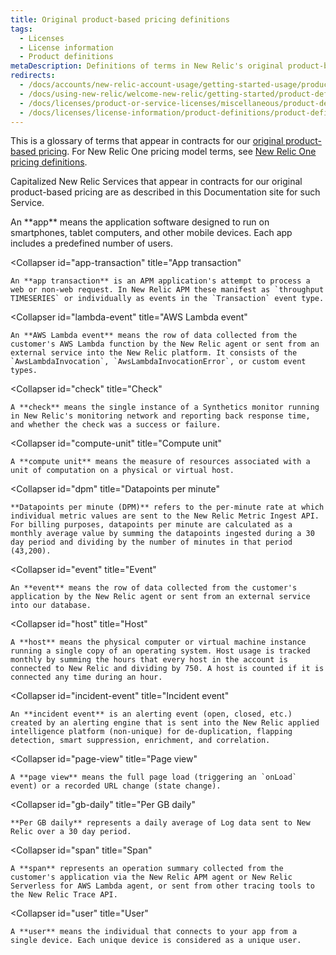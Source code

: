 ```yaml
---
title: Original product-based pricing definitions
tags:
  - Licenses
  - License information
  - Product definitions
metaDescription: Definitions of terms in New Relic's original product-based pricing contracts.
redirects:
  - /docs/accounts/new-relic-account-usage/getting-started-usage/product-definitions
  - /docs/using-new-relic/welcome-new-relic/getting-started/product-definitions
  - /docs/licenses/product-or-service-licenses/miscellaneous/product-definitions
  - /docs/licenses/license-information/product-definitions/product-definitions
---
```


This is a glossary of terms that appear in contracts for our [original product-based pricing](/docs/accounts/original-accounts-billing/product-pricing/product-based-pricing/). For New Relic One pricing model terms, see [New Relic One pricing definitions](/docs/licenses/license-information/product-definitions/new-relic-one-pricing-definitions).

Capitalized New Relic Services that appear in contracts for our original product-based pricing are as described in this Documentation site for such Service.

<CollapserGroup>
  <Collapser
    id="app"
    title="App"
  >
    An **app** means the application software designed to run on smartphones, tablet computers, and other mobile devices. Each app includes a predefined number of users.
  </Collapser>

  <Collapser
    id="app-transaction"
    title="App transaction"
  >
    An **app transaction** is an APM application's attempt to process a web or non-web request. In New Relic APM these manifest as `throughput TIMESERIES` or individually as events in the `Transaction` event type.
  </Collapser>

  <Collapser
    id="lambda-event"
    title="AWS Lambda event"
  >
    An **AWS Lambda event** means the row of data collected from the customer's AWS Lambda function by the New Relic agent or sent from an external service into the New Relic platform. It consists of the `AwsLambdaInvocation`, `AwsLambdaInvocationError`, or custom event types.
  </Collapser>

  <Collapser
    id="check"
    title="Check"
  >
    A **check** means the single instance of a Synthetics monitor running in New Relic's monitoring network and reporting back response time, and whether the check was a success or failure.
  </Collapser>

  <Collapser
    id="compute-unit"
    title="Compute unit"
  >
    A **compute unit** means the measure of resources associated with a unit of computation on a physical or virtual host.
  </Collapser>

  <Collapser
    id="dpm"
    title="Datapoints per minute"
  >
    **Datapoints per minute (DPM)** refers to the per-minute rate at which individual metric values are sent to the New Relic Metric Ingest API. For billing purposes, datapoints per minute are calculated as a monthly average value by summing the datapoints ingested during a 30 day period and dividing by the number of minutes in that period (43,200).
  </Collapser>

  <Collapser
    id="event"
    title="Event"
  >
    An **event** means the row of data collected from the customer's application by the New Relic agent or sent from an external service into our database.
  </Collapser>

  <Collapser
    id="host"
    title="Host"
  >
    A **host** means the physical computer or virtual machine instance running a single copy of an operating system. Host usage is tracked monthly by summing the hours that every host in the account is connected to New Relic and dividing by 750. A host is counted if it is connected any time during an hour.
  </Collapser>

  <Collapser
    id="incident-event"
    title="Incident event"
  >
    An **incident event** is an alerting event (open, closed, etc.) created by an alerting engine that is sent into the New Relic applied intelligence platform (non-unique) for de-duplication, flapping detection, smart suppression, enrichment, and correlation.
  </Collapser>

  <Collapser
    id="page-view"
    title="Page view"
  >
    A **page view** means the full page load (triggering an `onLoad` event) or a recorded URL change (state change).
  </Collapser>

  <Collapser
    id="gb-daily"
    title="Per GB daily"
  >
    **Per GB daily** represents a daily average of Log data sent to New Relic over a 30 day period.
  </Collapser>

  <Collapser
    id="span"
    title="Span"
  >
    A **span** represents an operation summary collected from the customer's application via the New Relic APM agent or New Relic Serverless for AWS Lambda agent, or sent from other tracing tools to the New Relic Trace API.
  </Collapser>

  <Collapser
    id="user"
    title="User"
  >
    A **user** means the individual that connects to your app from a single device. Each unique device is considered as a unique user.
  </Collapser>
</CollapserGroup>
